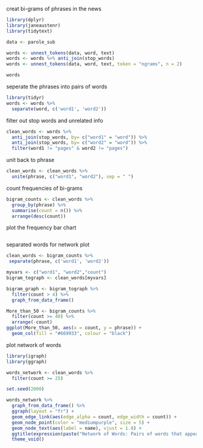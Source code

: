 creat bi-grams of phrases in the news
```r
library(dplyr)
library(janeaustenr)
library(tidytext)

data <- parole_sub

words <- unnest_tokens(data, word, text)
words <- words %>% anti_join(stop_words)
words <- unnest_tokens(data, word, text, token = "ngrams", n = 2)

words
```

seperate the phrases into pairs of words
```r
library(tidyr)
words <- words %>%
  separate(word, c('word1', 'word2'))
```

filter out stop words and unrelated info
```r
clean_words <- words %>%
  anti_join(stop_words, by= c("word1" = "word")) %>%
  anti_join(stop_words, by= c("word2" = "word")) %>%
  filter(word1 != "pages" & word2 != "pages")
```

unit back to phrase
```r
clean_words <- clean_words %>%
  unite(phrase, c("word1", "word2"), sep = " ")
```

count frequencies of bi-grams
```r
bigram_counts <- clean_words %>%
  group_by(phrase) %>%
  summarise(count = n()) %>%
  arrange(desc(count)) 
```

plot the frequency bar chart
```r

```

separated words for network plot
```r
clean_words <- bigram_counts %>%
 separate(phrase, c('word1', 'word2'))
```

```r
myvars <- c("word1", "word2","count")
bigram_tograph <- clean_words[myvars]
```

```r
bigram_graph <- bigram_tograph %>%
  filter(count > 4) %>%
  graph_from_data_frame()
```

```r
More_than_50 <- bigram_counts %>%
  filter(count >= 40) %>%
  arrange(-count) 
ggplot(More_than_50, aes(x = count, y = phrase)) +
  geom_col(fill = "#669933", colour = "black")
```


plot network of words
```r
library(igraph)
library(ggraph)

words_network <- clean_words %>%
  filter(count >= 25) 

set.seed(2000)

words_network %>%
  graph_from_data_frame() %>%
  ggraph(layout = "fr") +
  geom_edge_link(aes(edge_alpha = count, edge_width = count)) +
  geom_node_point(color = "mediumpurple", size = 5) +
  geom_node_text(aes(label = name), vjust = 1.8) +
  ggtitle(expression(paste("Network of Words: Pairs of words that appeared together more than 25 times"))) +
  theme_void()
```






